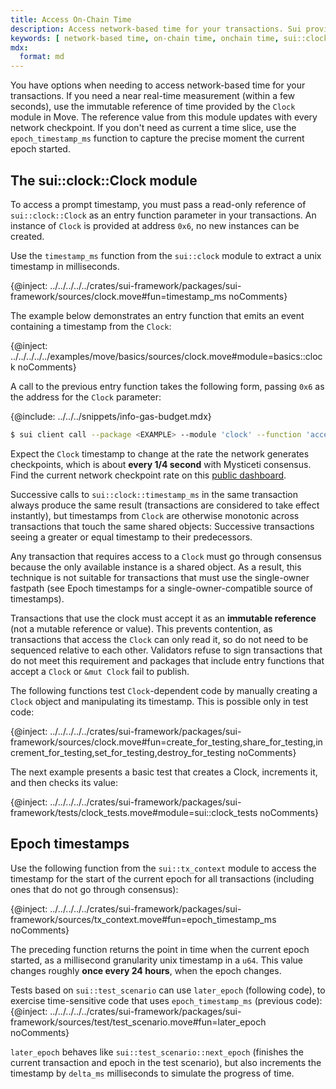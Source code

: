 ```yaml
---
title: Access On-Chain Time
description: Access network-based time for your transactions. Sui provides a Clock module to capture near-real time or epoch time in your Sui packages.
keywords: [ network-based time, on-chain time, onchain time, sui::clock::Clock, clock module, sui::clock::timestamp_ms, epoch timestamps, timestamps, use time in transactions, sui::tx_context ] 
mdx:
  format: md
---
```


You have options when needing to access network-based time for your transactions. If you need a near real-time measurement (within a few seconds), use the immutable reference of time provided by the `Clock` module in Move. The reference value from this module updates with every network checkpoint. If you don't need as current a time slice, use the `epoch_timestamp_ms` function to capture the precise moment the current epoch started.

## The sui::clock::Clock module

To access a prompt timestamp, you must pass a read-only reference of `sui::clock::Clock` as an entry function parameter in your transactions. An instance of `Clock` is provided at address `0x6`, no new instances can be created.

Use the `timestamp_ms` function from the `sui::clock` module to extract a unix timestamp in milliseconds.

{@inject: ../../../../../crates/sui-framework/packages/sui-framework/sources/clock.move#fun=timestamp_ms noComments}

The example below demonstrates an entry function that emits an event containing a timestamp from the `Clock`:

{@inject: ../../../../../examples/move/basics/sources/clock.move#module=basics::clock noComments}

A call to the previous entry function takes the following form, passing `0x6` as the address for the `Clock` parameter:

{@include: ../../../snippets/info-gas-budget.mdx}

```sh
$ sui client call --package <EXAMPLE> --module 'clock' --function 'access' --args '0x6' --gas-budget <GAS-AMOUNT>
```

Expect the `Clock` timestamp to change at the rate the network generates checkpoints, which is about **every 1/4 second** with Mysticeti consensus. Find the current network checkpoint rate on this [public dashboard](https://metrics.sui.io/public-dashboards/4ceb11cc210d4025b122294586961169).

Successive calls to `sui::clock::timestamp_ms` in the same transaction always produce the same result (transactions are considered to take effect instantly), but timestamps from `Clock` are otherwise monotonic across transactions that touch the same shared objects: Successive transactions seeing a greater or equal timestamp to their predecessors.

Any transaction that requires access to a `Clock` must go through consensus because the only available instance is a shared object. As a result, this technique is not suitable for transactions that must use the single-owner fastpath (see Epoch timestamps for a single-owner-compatible source of timestamps).

Transactions that use the clock must accept it as an **immutable reference** (not a mutable reference or value). This prevents contention, as transactions that access the `Clock` can only read it, so do not need to be sequenced relative to each other. Validators refuse to sign transactions that do not meet this requirement and packages that include entry functions that accept a `Clock` or `&mut Clock` fail to publish.

The following functions test `Clock`-dependent code by manually creating a `Clock` object and manipulating its timestamp. This is possible only in test code:

{@inject: ../../../../../crates/sui-framework/packages/sui-framework/sources/clock.move#fun=create_for_testing,share_for_testing,increment_for_testing,set_for_testing,destroy_for_testing noComments}

The next example presents a basic test that creates a Clock, increments it, and then checks its value:

{@inject: ../../../../../crates/sui-framework/packages/sui-framework/tests/clock_tests.move#module=sui::clock_tests noComments}

## Epoch timestamps

Use the following function from the `sui::tx_context` module to access the timestamp for the start of the current epoch for all transactions (including ones that do not go through consensus):

{@inject: ../../../../../crates/sui-framework/packages/sui-framework/sources/tx_context.move#fun=epoch_timestamp_ms noComments}

The preceding function returns the point in time when the current epoch started, as a millisecond granularity unix timestamp in a `u64`. This value changes roughly **once every 24 hours**, when the epoch changes.

Tests based on `sui::test_scenario` can use `later_epoch` (following code), to exercise time-sensitive code that uses `epoch_timestamp_ms` (previous code):
{@inject: ../../../../../crates/sui-framework/packages/sui-framework/sources/test/test_scenario.move#fun=later_epoch noComments}

`later_epoch` behaves like `sui::test_scenario::next_epoch` (finishes the current transaction and epoch in the test scenario), but also increments the timestamp by `delta_ms` milliseconds to simulate the progress of time.
